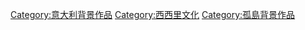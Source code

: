 [[Category:意大利背景作品|Category:意大利背景作品]]
[[Category:西西里文化|Category:西西里文化]]
[[Category:孤島背景作品|Category:孤島背景作品]]